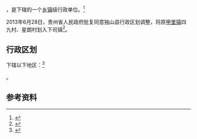 {{中国乡级行政区|52/27/26/105/000}}

'''{{PAGENAMEBASE}}'''，是{{PRC admin/fullname|52/27/26/105/000|3}}下辖的一个[[乡镇|乡镇]]级行政单位。<ref>{{PRC admin/ref sgc|{{PRC admin/parent|52/27/26/105/000}}}}</ref>

2013年6月28日，贵州省人民政府批复同意独山县行政区划调整，将原[[甲里镇|甲里镇]]四九村、星朗村划入下司镇<ref>{{Cite web |url=http://www.gzgov.gov.cn/xxgk/zfxxgkpt/szfxxgkml/201507/t20150703_304595.html |title=省人民政府关于同意独山县行政区划调整调整的批复（黔府函〔2013〕149号） |accessdate=2017-08-30 |archive-date=2017-08-31 |archive-url=https://web.archive.org/web/20170831045609/http://www.gzgov.gov.cn/xxgk/zfxxgkpt/szfxxgkml/201507/t20150703_304595.html |dead-url=no }}</ref>。

== 行政区划 ==

{{PAGENAMEBASE}}下辖以下地区：<ref>{{PRC admin/ref sgc|52/27/26/105/000}}</ref>

{{PRC admin/children|52/27/26/105/000}}。

== 参考资料 ==

{{reflist}}

{{行政区划小作品}}
{{PRC admin/navcat|52/27/26/105/000}}